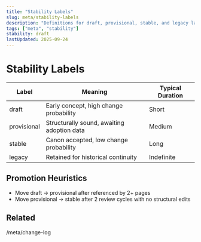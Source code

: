 ```yaml
---
title: "Stability Labels"
slug: meta/stability-labels
description: "Definitions for draft, provisional, stable, and legacy labels."
tags: ["meta", "stability"]
stability: draft
lastUpdated: 2025-09-24
---
```


# Stability Labels

| Label       | Meaning                                    | Typical Duration |
| ----------- | ------------------------------------------ | ---------------- |
| draft       | Early concept, high change probability     | Short            |
| provisional | Structurally sound, awaiting adoption data | Medium           |
| stable      | Canon accepted, low change probability     | Long             |
| legacy      | Retained for historical continuity         | Indefinite       |

## Promotion Heuristics

- Move draft → provisional after referenced by 2+ pages
- Move provisional → stable after 2 review cycles with no structural edits

## Related

/meta/change-log
